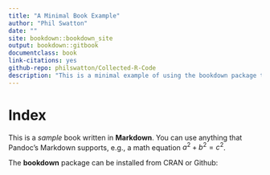 ```yaml
--- 
title: "A Minimal Book Example"
author: "Phil Swatton"
date: ""
site: bookdown::bookdown_site
output: bookdown::gitbook
documentclass: book
link-citations: yes
github-repo: philswatton/Collected-R-Code
description: "This is a minimal example of using the bookdown package to write a book. The output format for this example is bookdown::gitbook."
---
```


# Index

This is a _sample_ book written in **Markdown**. You can use anything that Pandoc's Markdown supports, e.g., a math equation $a^2 + b^2 = c^2$.

The **bookdown** package can be installed from CRAN or Github:
